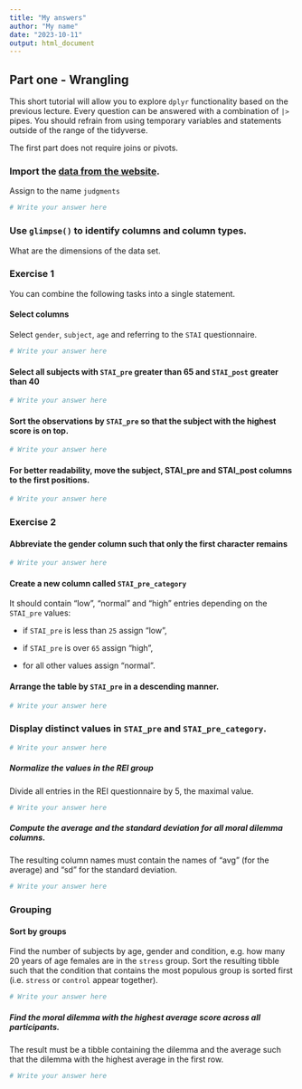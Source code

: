 ```yaml
---
title: "My answers"
author: "My name"
date: "2023-10-11"
output: html_document
---
```





## Part one - Wrangling

This short tutorial will allow you to explore `dplyr` functionality based on the previous lecture. Every question can be answered with a combination of `|>` pipes. You should refrain from using temporary variables and statements outside of the range of the tidyverse.  

The first part does not require joins or pivots.

### Import the [data from the website](https://biostat2.uni.lu/practicals/data/judgments.tsv). 
Assign to the name `judgments`

```r
# Write your answer here
```


### Use `glimpse()` to identify columns and column types.

What are the dimensions of the data set.


### Exercise 1 

You can combine the following tasks into a single statement.

#### Select columns
Select `gender`, `subject`, `age` and referring to the `STAI` questionnaire.

```r
# Write your answer here
```


#### Select all subjects with `STAI_pre` greater than 65 and `STAI_post` greater than 40

```r
# Write your answer here
```


#### Sort the observations by `STAI_pre` so that the subject with the highest score is on top.

```r
# Write your answer here
```

#### For better readability, move the subject, STAI_pre and STAI_post columns to the first positions.

```r
# Write your answer here
```

### Exercise 2

#### Abbreviate the gender column such that only the first character remains

```r
# Write your answer here
```


#### Create a new column called `STAI_pre_category` 

It should contain "low", "normal" and "high" entries depending on the `STAI_pre` values:

  * if `STAI_pre` is less than `25` assign "low",
  
  * if `STAI_pre` is over `65` assign "high",
  
  * for all other values assign "normal".

#### Arrange the table by `STAI_pre` in a descending manner.

```r
# Write your answer here
```


### Display distinct values in `STAI_pre` and `STAI_pre_category`.

```r
# Write your answer here
```


##### Normalize the values in the REI group
Divide all entries in the REI questionnaire by 5, the maximal value.

```r
# Write your answer here
```


##### Compute the average and the standard deviation for all moral dilemma columns. 
The resulting column names must contain the names of "avg" (for the average) and "sd" for the standard deviation. 

```r
# Write your answer here
```


### Grouping

#### Sort by groups

Find the number of subjects by age, gender and condition, e.g. how many 20 years of age females are in the `stress` group. 
Sort the resulting tibble such that the condition that contains the most populous group is sorted first (i.e. `stress` or `control` appear together). 

```r
# Write your answer here
```


##### Find the moral dilemma with the highest average score across all participants.

The result must be a tibble containing the dilemma and the average such that the dilemma with the highest average in the first row. 

```r
# Write your answer here
```



